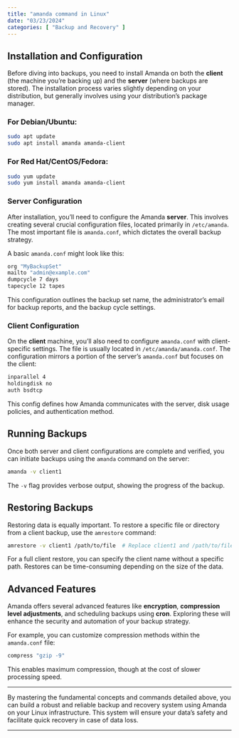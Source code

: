 ```yaml
---
title: "amanda command in Linux"
date: "03/23/2024"
categories: [ "Backup and Recovery" ]
---
```


## Installation and Configuration

Before diving into backups, you need to install Amanda on both the **client** (the machine you're backing up) and the **server** (where backups are stored). The installation process varies slightly depending on your distribution, but generally involves using your distribution's package manager. 

### For Debian/Ubuntu:

```bash
sudo apt update
sudo apt install amanda amanda-client
```

### For Red Hat/CentOS/Fedora:

```bash
sudo yum update
sudo yum install amanda amanda-client
```

### Server Configuration

After installation, you'll need to configure the Amanda **server**. This involves creating several crucial configuration files, located primarily in `/etc/amanda`. The most important file is `amanda.conf`, which dictates the overall backup strategy.

A basic `amanda.conf` might look like this:

```bash
org "MyBackupSet"
mailto "admin@example.com"
dumpcycle 7 days
tapecycle 12 tapes
```

This configuration outlines the backup set name, the administrator's email for backup reports, and the backup cycle settings.

### Client Configuration

On the **client** machine, you'll also need to configure `amanda.conf` with client-specific settings. The file is usually located in `/etc/amanda/amanda.conf`. The configuration mirrors a portion of the server's `amanda.conf` but focuses on the client:

```bash
inparallel 4
holdingdisk no
auth bsdtcp
```

This config defines how Amanda communicates with the server, disk usage policies, and authentication method.

## Running Backups

Once both server and client configurations are complete and verified, you can initiate backups using the `amanda` command on the server:

```bash
amanda -v client1
```

The `-v` flag provides verbose output, showing the progress of the backup.

## Restoring Backups

Restoring data is equally important. To restore a specific file or directory from a client backup, use the `amrestore` command:

```bash
amrestore -v client1 /path/to/file  # Replace client1 and /path/to/file accordingly
```

For a full client restore, you can specify the client name without a specific path. Restores can be time-consuming depending on the size of the data.

## Advanced Features

Amanda offers several advanced features like **encryption**, **compression level adjustments**, and scheduling backups using **cron**. Exploring these will enhance the security and automation of your backup strategy.

For example, you can customize compression methods within the `amanda.conf` file:

```bash
compress "gzip -9"
```

This enables maximum compression, though at the cost of slower processing speed.

---

By mastering the fundamental concepts and commands detailed above, you can build a robust and reliable backup and recovery system using Amanda on your Linux infrastructure. This system will ensure your data's safety and facilitate quick recovery in case of data loss.

---

